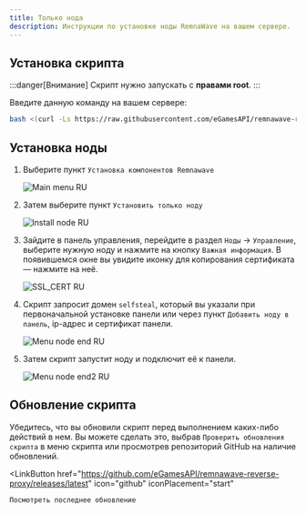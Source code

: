 ---
title: Только нода
description: Инструкции по установке ноды RemnaWave на вашем сервере.
---


## Установка скрипта

:::danger[Внимание]
Скрипт нужно запускать с **правами root**.
:::

Введите данную команду на вашем сервере:

```bash
bash <(curl -Ls https://raw.githubusercontent.com/eGamesAPI/remnawave-reverse-proxy/refs/heads/main/install_remnawave.sh)
```

## Установка ноды

<Steps>

1. Выберите пункт `Установка компонентов Remnawave`

    ![Main menu RU](https://raw.githubusercontent.com/eGamesAPI/remnawave-reverse-proxy/refs/heads/main/docs/src/assets/ru/main_menu.png)

2. Затем выберите пункт `Установить только ноду`

    ![Install node RU](https://raw.githubusercontent.com/eGamesAPI/remnawave-reverse-proxy/refs/heads/main/docs/src/assets/ru/install_node.png)

3. Зайдите в панель управления, перейдите в раздел `Ноды` → `Управление`, выберите нужную ноду и нажмите на кнопку `Важная информация`. В появившемся окне вы увидите иконку для копирования сертификата — нажмите на неё.

    ![SSL_CERT RU](https://raw.githubusercontent.com/eGamesAPI/remnawave-reverse-proxy/refs/heads/main/docs/src/assets/ru/ssl_cert.png)

4. Скрипт запросит домен `selfsteal`, который вы указали при первоначальной установке панели или через пункт `Добавить ноду в панель`, ip-адрес и сертификат панели.

    ![Menu node end RU](https://raw.githubusercontent.com/eGamesAPI/remnawave-reverse-proxy/refs/heads/main/docs/src/assets/ru/menu_node_end.png)

5. Затем скрипт запустит ноду и подключит её к панели.

    ![Menu node end2 RU](https://raw.githubusercontent.com/eGamesAPI/remnawave-reverse-proxy/refs/heads/main/docs/src/assets/ru/menu_node_end2.png)

</Steps>

## Обновление скрипта

Убедитесь, что вы обновили скрипт перед выполнением каких-либо действий в нем. Вы можете сделать это, выбрав `Проверить обновления скрипта` в меню скрипта или просмотрев репозиторий GitHub на наличие обновлений.

<LinkButton
    href="https://github.com/eGamesAPI/remnawave-reverse-proxy/releases/latest"
    icon="github"
    iconPlacement="start"
>
    Посмотреть последнее обновление
</LinkButton>
